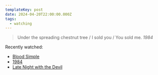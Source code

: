 ```yaml
---
templateKey: post
date: 2024-04-20T22:00:00.000Z
tags:
  - watching
---
```

> Under the spreading chestnut tree / I sold you / You sold me.
> <cite><i>1984</i></cite>

Recently watched:

* [Blood Simple](https://letterboxd.com/film/blood-simple/)
* [1984](https://letterboxd.com/film/nineteen-eighty-four/)
* [Late Night with the Devil](https://letterboxd.com/film/late-night-with-the-devil/)